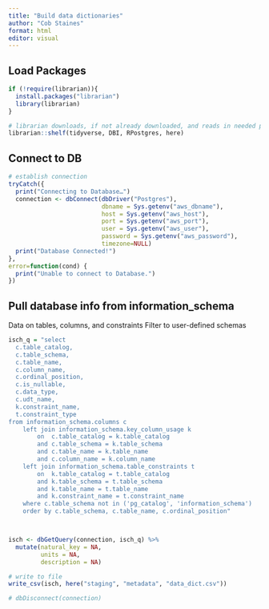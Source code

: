```yaml
---
title: "Build data dictionaries"
author: "Cob Staines"
format: html
editor: visual
---
```


## Load Packages

```r
if (!require(librarian)){
  install.packages("librarian")
  library(librarian)
}

# librarian downloads, if not already downloaded, and reads in needed packages
librarian::shelf(tidyverse, DBI, RPostgres, here)
```
## Connect to DB

```r
# establish connection
tryCatch({
  print("Connecting to Database…")
  connection <- dbConnect(dbDriver("Postgres"),
                          dbname = Sys.getenv("aws_dbname"),
                          host = Sys.getenv("aws_host"),
                          port = Sys.getenv("aws_port"),
                          user = Sys.getenv("aws_user"),
                          password = Sys.getenv("aws_password"),
                          timezone=NULL)
  print("Database Connected!")
},
error=function(cond) {
  print("Unable to connect to Database.")
})

```

## Pull database info from information_schema
Data on tables, columns, and constraints
Filter to user-defined schemas

```r
isch_q = "select
  c.table_catalog,
  c.table_schema,
  c.table_name,
  c.column_name,
  c.ordinal_position,
  c.is_nullable,
  c.data_type,
  c.udt_name,
  k.constraint_name,
  t.constraint_type
from information_schema.columns c
	left join information_schema.key_column_usage k
		on	c.table_catalog = k.table_catalog
		and c.table_schema = k.table_schema
		and c.table_name = k.table_name
		and c.column_name = k.column_name
	left join information_schema.table_constraints t
		on	k.table_catalog = t.table_catalog
		and k.table_schema = t.table_schema
		and k.table_name = t.table_name
		and k.constraint_name = t.constraint_name
	where c.table_schema not in ('pg_catalog', 'information_schema')
	order by c.table_schema, c.table_name, c.ordinal_position"



isch <- dbGetQuery(connection, isch_q) %>%
  mutate(natural_key = NA,
         units = NA,
         description = NA)

# write to file
write_csv(isch, here("staging", "metadata", "data_dict.csv"))

# dbDisconnect(connection)

```